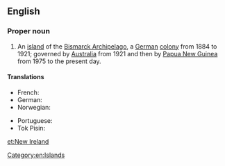 ==English==

===Proper noun===
{{en-proper noun|head=[[new|New]] [[Ireland]]}}

# An [[island]] of the [[Bismarck Archipelago]], a [[German]] [[colony]] from 1884 to 1921; governed by [[Australia]] from 1921 and then by [[Papua New Guinea]] from 1975 to the present day.

====Translations====
{{trans-top|island}}
* French: {{t+|fr|Nouvelle-Irlande|f}}
* German: {{t|de|Neumecklenburg}}
* Norwegian: {{t|no|New Ireland}}
{{trans-mid}}
* Portuguese: {{t|pt|Nova Irlanda|f}}
* Tok Pisin: {{t|tpi|Nu Ailan}}
{{trans-bottom}}

[[Category:en:Islands]]

[[et:New Ireland]]